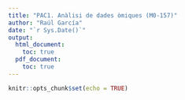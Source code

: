 ```yaml
---
title: "PAC1. Anàlisi de dades òmiques (M0-157)"
author: "Raúl García"
date: "`r Sys.Date()`"
output:
  html_document:
    toc: true
  pdf_document:
    toc: true
---
```


```r
knitr::opts_chunk$set(echo = TRUE)
```





